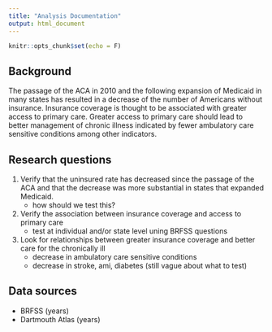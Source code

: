 ```yaml
---
title: "Analysis Documentation"
output: html_document
---
```


```r
knitr::opts_chunk$set(echo = F)
```

## Background
The passage of the ACA in 2010 and the following expansion of Medicaid in many states has resulted in a decrease of the number of Americans without insurance. Insurance coverage is thought to be associated with greater access to primary care. Greater access to primary care should lead to better management of chronic illness indicated by fewer ambulatory care sensitive conditions among other indicators. 

## Research questions
1. Verify that the uninsured rate has decreased since the passage of the ACA and that the decrease was more substantial in states that expanded Medicaid.
      + how should we test this?
2. Verify the association between insurance coverage and access to primary care
      + test at individual and/or state level uning BRFSS questions
3. Look for relationships between greater insurance coverage and better care for the chronically ill
      + decrease in ambulatory care sensitive conditions
      + decrease in stroke, ami, diabetes (still vague about what to test)
      
## Data sources
* BRFSS (years)
* Dartmouth Atlas (years)



      